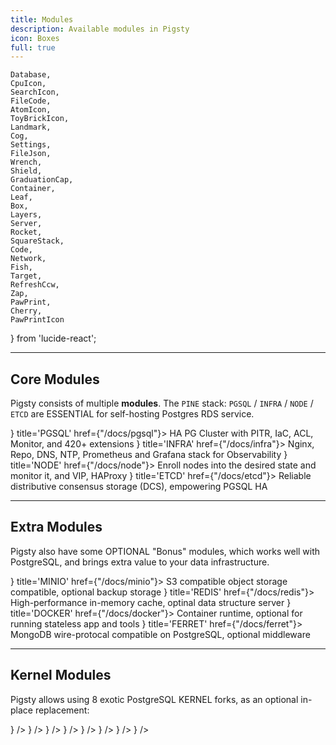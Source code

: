 ```yaml
---
title: Modules
description: Available modules in Pigsty
icon: Boxes
full: true
---
```


    Database,
    CpuIcon,
    SearchIcon,
    FileCode,
    AtomIcon,
    ToyBrickIcon,
    Landmark,
    Cog,
    Settings,
    FileJson,
    Wrench,
    Shield,
    GraduationCap,
    Container,
    Leaf,
    Box,
    Layers,
    Server,
    Rocket,
    SquareStack,
    Code,
    Network,
    Fish,
    Target,
    RefreshCcw,
    Zap,
    PawPrint,
    Cherry,
    PawPrintIcon
} from 'lucide-react';




--------

## Core Modules

Pigsty consists of multiple **modules**. The `PINE` stack: `PGSQL` / `INFRA` / `NODE` / `ETCD` are <span className="text-sky-700 font-black">ESSENTIAL</span> for self-hosting Postgres RDS service.

<Cards>
    <Card icon={<Database className="text-sky-600" />} title='PGSQL' href={"/docs/pgsql"}>
        HA PG Cluster with PITR, IaC, ACL, Monitor, and 420+ extensions
    </Card>
    <Card icon={<Landmark className="text-green-700" />} title='INFRA' href={"/docs/infra"}>
        Nginx, Repo, DNS, NTP, Prometheus and Grafana stack for Observability
    </Card>
    <Card icon={<CpuIcon className={"text-amber-500"} />} title='NODE' href={"/docs/node"}>
        Enroll nodes into the desired state and monitor it, and VIP, HAProxy
    </Card>
    <Card icon={<Settings className={"text-sky-400"} />} title='ETCD' href={"/docs/etcd"}>
        Reliable distributive consensus storage (DCS), empowering PGSQL HA
    </Card>
</Cards>



------

## Extra Modules

Pigsty also have some <span className="text-emerald-500 font-black">OPTIONAL</span> "Bonus" modules, which works well with PostgreSQL, and brings extra value to your data infrastructure.

<Cards>
    <Card icon={<Box className="text-red-800" />} title='MINIO' href={"/docs/minio"}>
        S3 compatible object storage compatible, optional backup storage
    </Card>
    <Card icon={<Layers className="text-red-400" />} title='REDIS' href={"/docs/redis"}>
        High-performance in-memory cache, optinal data structure server
    </Card>
    <Card icon={<Container className="text-blue-500" />} title='DOCKER' href={"/docs/docker"}>
        Container runtime, optional for running stateless app and tools
    </Card>
    <Card icon={<Leaf className="text-gray-500" />} title='FERRET' href={"/docs/ferret"}>
        MongoDB wire-protocal compatible on PostgreSQL, optional middleware
    </Card>
</Cards>


------

## Kernel Modules

Pigsty allows using 8 exotic PostgreSQL <span className="text-red-500 font-black">KERNEL</span> forks, as an optional in-place replacement:

<Cards>
    <Card
        title="Citus"
        description="Native Distributive Extension"
        href="/docs/feat/kernel#citus"
        icon={<Network className="text-emerald-600"/>}
    />
    <Card
        title="Babelfish"
        description="SQL Server wire-compatibile"
        href="/docs/feat/kernel#babelfish"
        icon={<Fish className="text-gray-600"/>}
    />
    <Card
        title="IvorySQL"
        description="Oracle grammar & PL/SQL compatible"
        href="/docs/feat/kernel#ivorysql"
        icon={<Target className="text-sky-700"/>}
    />
    <Card
        title="OpenHalo"
        description="MySQL wire-compatibility"
        href="/docs/feat/kernel#openhalo"
        icon={<RefreshCcw className="text-red-600"/>}
    />
    <Card
        title="OrioleDB"
        description="OLTP-optimized cloud-native storage engine"
        href="/docs/feat/kernel#orioledb"
        icon={<Zap className="text-yellow-500"/>}
    />
    <Card
        title="PolarDB PG"
        description="Aurora-like shared storage, with china compliance"
        href="/docs/feat/kernel#polardb"
        icon={<PawPrint className="text-orange-500"/>}
    />
    <Card
        title="Supabase"
        description="Backend as a Service, self-hosting Firebase"
        href="/docs/feat/kernel#supabase"
        icon={<Zap className="text-green-400"/>}
    />
    <Card
        title="Greenplum"
        description="Massively parallel processing data warehouse"
        href="/docs/feat/kernel#greenplum"
        icon={<Cherry className="text-emerald-700"/>}
    />
</Cards>
